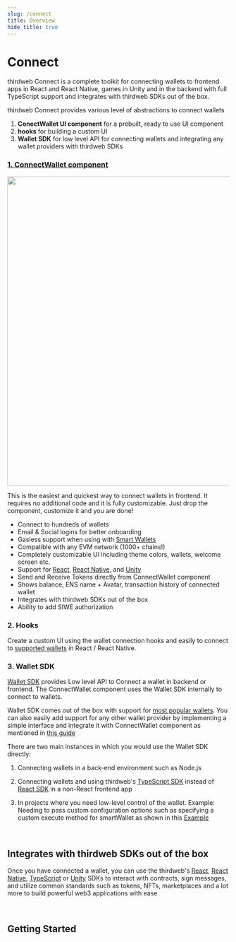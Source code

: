 ```yaml
---
slug: /connect
title: Overview
hide_title: true
---
```



# Connect

thirdweb Connect is a complete toolkit for connecting wallets to frontend apps in React and React Native, games in Unity and in the backend with full TypeScript support and integrates with thirdweb SDKs out of the box.

thirdweb Connect provides various level of abstractions to connect wallets

1.  **ConectWallet UI component** for a prebuilt, ready to use UI component
2.  **hooks** for building a custom UI
3.  **Wallet SDK** for low level API for connecting wallets and integrating any wallet providers with thirdweb SDKs

### [1. ConnectWallet component](/connect/connect-wallet)

<div
  style={{
    display: "flex",
    justifyContent: "center",
    marginBottom: '50px'
}} >

  <img src="/assets/connect-wallet/connect-wallet-hero.webp" width="700" />
</div>

This is the easiest and quickest way to connect wallets in frontend. It requires no additional code and it is fully customizable. Just drop the component, customize it and you are done!

- Connect to hundreds of wallets
- Email & Social logins for better onboarding
- Gasless support when using with [Smart Wallets](/wallet/smart-wallet)
- Compatible with any EVM network (1000+ chains!)
- Completely customizable UI including theme colors, wallets, welcome screen etc.
- Support for [React](/connect/usage-with-react-sdk), [React Native](/connect/usage-with-react-native-sdk), and [Unity](/connect/usage-with-unity-sdk)
- Send and Receive Tokens directly from ConnectWallet component
- Shows balance, ENS name + Avatar, transaction history of connected wallet
- Integrates with thirdweb SDKs out of the box
- Ability to add SIWE authorization

<div className="col col--12" style={{ padding: 8 }}>
  <QuickstartCard
    name="Try out Connect Wallet Playground to see it in action!"
    link="https://thirdweb.com/dashboard/wallets/connect"
    image="/assets/product/connect-wallet.png"
  />
</div>

### 2. Hooks

Create a custom UI using the wallet connection hooks and easily to connect to [supported wallets](/connect/supported-wallets) in React / React Native.

### 3. Wallet SDK

[Wallet SDK](/connect/wallet-sdk) provides Low level API to Connect a wallet in backend or frontend. The ConnectWallet component uses the Wallet SDK internally to connect to wallets.

Wallet SDK comes out of the box with support for [most popular wallets](/wallet#popular-wallets-available). You can also easily add support for any other wallet provider by implementing a simple interface and integrate it with ConnectWallet component as mentioned in [this guide](/wallet/build-a-wallet)

There are two main instances in which you would use the Wallet SDK directly:

1. Connecting wallets in a back-end environment such as Node.js

2. Connecting wallets and using thirdweb's [TypeScript SDK](/typescript) instead of [React SDK](/react) in a non-React frontend app

3. In projects where you need low-level control of the wallet. Example: Needing to pass custom configuration options such as specifying a custom execute method for smartWallet as shown in this [Example](https://github.com/thirdweb-example/unilogin/tree/main)

<br />

## Integrates with thirdweb SDKs out of the box

Once you have connected a wallet, you can use the thirdweb's [React](/react), [React Native](/react-native), [TypeScript](/typescript) or [Unity](/unity) SDKs to interact with contracts, sign messages, and utilize common standards such as tokens, NFTs, marketplaces and a lot more to build powerful web3 applications with ease

<br />

## Getting Started

<div className="row" style={{ marginBottom: 12, padding: 8, paddingTop: 0 }}>
  <div className="col col--4" style={{ padding: 8 }}>
    <QuickstartCard
      name="TypeScript"
      link="/connect/usage-with-typescript-sdk"
      image="/assets/languages/typescript.png"
    />
  </div>
  <div className="col col--4" style={{ padding: 8 }}>
    <QuickstartCard
      name="React"
      link="/connect/usage-with-react-sdk"
      image="/assets/languages/react.png"
    />
  </div>
  <div className="col col--4" style={{ padding: 8 }}>
    <QuickstartCard
      name="React Native"
      link="/connect/usage-with-react-native-sdk"
      image="/assets/languages/react-native.png"
    />
  </div>
  <div className="col col--4" style={{ padding: 8 }}>
    <QuickstartCard
      name="Unity"
      link="/connect/usage-with-unity-sdk"
      image="/assets/languages/unity.webp"
    />
  </div>
</div>
